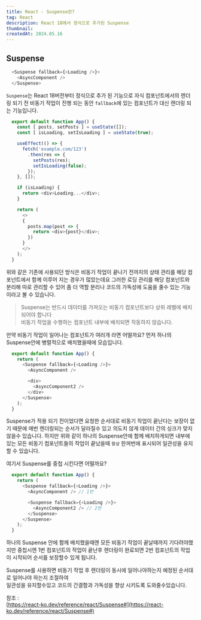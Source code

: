 ```yaml
---
title: React - Suspense란?
tag: React
description: React 18에서 정식으로 추가된 Suspense
thumbnail:
createdAt: 2024.05.16
---
```


## Suspense

```javascript
  <Suspense fallback={<Loading />}>
    <AsyncComponent />
  </Suspense>
```

`Suspense`는 React 18버전부터 정식으로 추가 된 기능으로 자식 컴포넌트에서의 렌더링 되기 전 비동기 작업이 진행
되는 동안 `fallback`에 있는 컴포넌트가 대신 렌더링 되는 기능입니다.

```javascript
  export default function App() {
    const [ posts, setPosts ] = useState([]);
    const [ isLoading, setIsLoading ] = useState(true);

    useEffect(() => {
      fetch('example.com/123')
        .then(res => {
          setPosts(res);
          setIsLoading(false);
        });
    }, []);

    if (isLoading) {
      return <div>Loading...</div>;
    }

    return (
      <>
      {
        posts.map(post => {
          return <div>{post}</div>;
        })
      }
      </>
    );
  }
```

위와 같은 기존에 사용되던 방식은 비동기 작업이 끝나기 전까지의 상태 관리를 해당 컴포넌트에서 함께 이루어 지는 경우가 많았는데요
그러한 로딩 관리를 해당 컴포넌트와 분리해 따로 관리할 수 있어 좀 더 역할 분리나 코드의 가독성에 도움을 줄수 있는 기능이라고 볼
수 있습니다.

> Suspense는 반드시 데이터를 가져오는 비동기 컴포넌트보다 상위 레벨에 배치 되어야 합니다 <br/>
비동기 작업을 수행하는 컴포넌트 내부에 배치되면 작동하지 않습니다. <br/>

만약 비동기 작업이 일어나는 컴포넌트가 여러개 라면 어떨까요? 먼저 하나의 Suspense안에 병렬적으로 배치했을때에 모습입니다.

```javascript
  export default function App() {
    return (
      <Suspense fallback={<Loading />}>
        <AsyncComponent />

        <div>
          <AsyncComponent2 />
        </div>
      </Suspense>
    );
  }
```

Suspense가 적용 되기 전이었다면 요청한 순서대로 비동기 작업이 끝난다는 보장이 없기 때문에 매번 렌더링되는 순서가
달라질수 있고 의도치 않게 데이터 간의 싱크가 맞지 않을수 있습니다. 하지만 위와 같이 하나의 Suspense안에 함께 배치하게되면
내부에 있는 모든 비동기 컴포넌트들의 작업이 끝났을때 `항상` 한꺼번에 표시되어 일관성을 유지할 수 있습니다.
<br/>

여기서 Suspense를 중첩 시킨다면 어떨까요?

```javascript
  export default function App() {
    return (
      <Suspense fallback={<Loading />}>
        <AsyncComponent /> // 1번

        <Suspense fallback={<Loading />}>
          <AsyncComponent2 /> // 2번
        </Suspense>
      </Suspense>
    );
  }
```

하나의 Suspense 안에 함께 배치했을때엔 모든 비동기 작업이 끝날때까지 기다려야했지만
중첩시엔 1번 컴포넌트의 작업이 끝난후 렌더링이 완료되면 2번 컴포넌트의 작업이 시작되어
순서를 보장할수 있게 됩니다.
<br/>

Suspense를 사용하면 비동기 작업 후 렌더링이 동시에 일어나야하는지 예정된 순서대로 일어나야 하는지 조절하여<br/>
일관성을 유지할수있고 코드의 간결함과 가독성을 향상 시키도록 도와줄수있습니다.
<br/>

참조 : <br/>
[https://react-ko.dev/reference/react/Suspense#](https://react-ko.dev/reference/react/Suspense#)